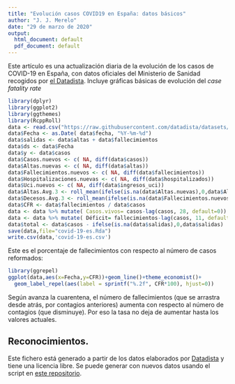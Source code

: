 ```yaml
---
title: "Evolución casos COVID19 en España: datos básicos"
author: "J. J. Merelo"
date: "29 de marzo de 2020"
output:
  html_document: default
  pdf_document: default
---
```


Este artículo es una actualización diaria de la evolución de los casos de COVID-19 en España, con datos oficiales del Ministerio de Sanidad recogidos por [el Datadista](https://github.com/datadista/datasets). Incluye gráficas básicas de evolución del *case fatality rate*


```r
library(dplyr)
library(ggplot2)
library(ggthemes)
library(RcppRoll)
data <- read.csv("https://raw.githubusercontent.com/datadista/datasets/master/COVID%2019/nacional_covid19.csv")
data$Fecha <- as.Date( data$fecha, "%Y-%m-%d")
data$salidas <- data$altas + data$fallecimientos
data$ds <- data$Fecha
data$y <- data$casos
data$Casos.nuevos <- c( NA, diff(data$casos))
data$Altas.nuevas <- c( NA, diff(data$altas))
data$Fallecimientos.nuevos <- c( NA, diff(data$fallecimientos))
data$Hospitalizaciones.nuevas <- c( NA, diff(data$hospitalizados))
data$Uci.nuevos <- c( NA, diff(data$ingresos_uci))
data$Altas.Avg.3 <- roll_mean(ifelse(is.na(data$Altas.nuevas),0,data$Altas.nuevas),3,fill=NA,align='right')
data$Decesos.Avg.3 <- roll_mean(ifelse(is.na(data$Fallecimientos.nuevos),0,data$Fallecimientos.nuevos),3,fill=NA,align='right')
data$CFR <- data$fallecimientos / data$casos
data <- data %>% mutate( Casos.vivos= casos-lag(casos, 28, default=0))
data <- data %>% mutate( Déficit= fallecimientos-lag(casos, 11, default=0))
data$total <- data$casos - ifelse(is.na(data$salidas),0,data$salidas)
save(data,file="covid-19-es.Rda")
write.csv(data,'covid-19-es.csv')
```

Este es el porcentaje de fallecimientos con respecto al número de casos reformados:

```r
library(ggrepel)
ggplot(data,aes(x=Fecha,y=CFR))+geom_line()+theme_economist()+
  geom_label_repel(aes(label = sprintf("%.2f", CFR*100), hjust=0))
```

Según avanza la cuarentena, el número de fallecimientos (que se arrastra desde atrás, por contagios anteriores) aumenta con respecto al número de contagios (que disminuye). Por eso la tasa no deja de aumentar hasta los valores actuales.

## Reconocimientos.

Este fichero está generado a partir de los datos elaborados por [Datadista](https://github.com/datadista/datasets) y tiene una licencia libre. Se puede generar con nuevos datos usando el script en [este repositorio](https://github.com/JJ/covid-reports).
